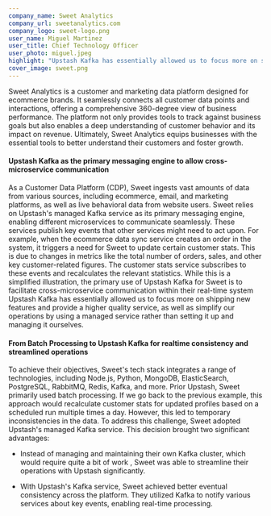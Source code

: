 ```yaml
---
company_name: Sweet Analytics
company_url: sweetanalytics.com
company_logo: sweet-logo.png
user_name: Miguel Martinez
user_title: Chief Technology Officer
user_photo: miguel.jpeg
highlight: "Upstash Kafka has essentially allowed us to focus more on shipping new features and provide a higher quality service, as well as simplify our operations by using a managed service rather than setting it up and managing it ourselves"
cover_image: sweet.png
---
```

Sweet Analytics is a customer and marketing data platform designed for ecommerce brands. It seamlessly connects all customer data points and interactions, offering a comprehensive 360-degree view of business performance. The platform not only provides tools to track against business goals but also enables a deep understanding of customer behavior and its impact on revenue. Ultimately, Sweet Analytics equips businesses with the essential tools to better understand their customers and foster growth.
#### Upstash Kafka as the primary messaging engine to allow cross-microservice communication

As a Customer Data Platform (CDP), Sweet ingests vast amounts of data from various sources, including ecommerce, email, and marketing platforms, as well as live behavioral data from website users. Sweet relies on Upstash's managed Kafka service as its primary messaging engine, enabling different microservices to communicate seamlessly. These services publish key events that other services might need to act upon. For example, when the ecommerce data sync service creates an order in the system, it triggers a need for Sweet to update certain customer stats. This is due to changes in metrics like the total number of orders, sales, and other key customer-related figures. The customer stats service subscribes to these events and recalculates the relevant statistics. While this is a simplified illustration, the primary use of Upstash Kafka for Sweet is to facilitate cross-microservice communication within their real-time system
<Highlight name="Miguel Martinez" title="CTO" photo="miguel.jpeg">
  Upstash Kafka has essentially allowed us to focus more on shipping new features and provide a higher quality service, as well as simplify our operations by using a managed service rather than setting it up and managing it ourselves.
</Highlight>
#### From Batch Processing to Upstash Kafka for realtime consistency and streamlined operations

To achieve their objectives, Sweet's tech stack integrates a range of technologies, including Node.js, Python, MongoDB, ElasticSearch, PostgreSQL, RabbitMQ, Redis, Kafka, and more. Prior Upstash, Sweet primarily used batch processing. If we go back to the previous example, this approach would recalculate customer stats for updated profiles based on a scheduled run multiple times a day. However, this led to temporary inconsistencies in the data. To address this challenge, Sweet adopted Upstash's managed Kafka service. This decision brought two significant advantages:

- Instead of managing and maintaining their own Kafka cluster, which would require quite a bit of work , Sweet was able to streamline their operations with Upstash significantly.

- With Upstash's Kafka service, Sweet achieved better eventual consistency across the platform. They utilized Kafka to notify various services about key events, enabling real-time processing.



